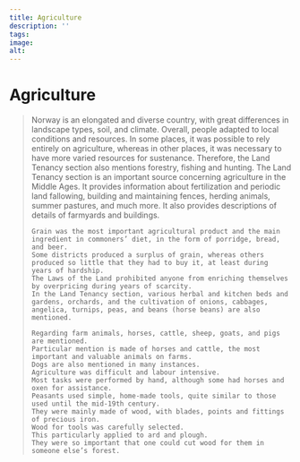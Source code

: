 ```yaml
---
title: Agriculture
description: ''
tags:
image: 
alt: 
---
```



# Agriculture

<Blockquote
    quote='“Anyone can cut down with impunity for a plough and ard in any person’s forest when they want, even though they do not ask for permission.”'
    footer='Land Tenancy section, chapter 16' />
    
<Spacer height={40}/>
<Container stil="initial side">
    Norway is an elongated and diverse country, with great differences in landscape types, soil, and climate. 
    Overall, people adapted to local conditions and resources. 
    In some places, it was possible to rely entirely on agriculture, whereas in other places, it was necessary to have more varied resources for sustenance. 
    Therefore, the Land Tenancy section also mentions forestry, fishing and hunting. 
    The Land Tenancy section is an important source concerning agriculture in the Middle Ages. 
    It provides information about fertilization and periodic land fallowing, building and maintaining fences, herding animals, summer pastures, and much more. 
    It also provides descriptions of details of farmyards and buildings. 

    Grain was the most important agricultural product and the main ingredient in commoners’ diet, in the form of porridge, bread, and beer. 
    Some districts produced a surplus of grain, whereas others produced so little that they had to buy it, at least during years of hardship. 
    The Laws of the Land prohibited anyone from enriching themselves by overpricing during years of scarcity. 
    In the Land Tenancy section, various herbal and kitchen beds and gardens, orchards, and the cultivation of onions, cabbages, angelica, turnips, peas, and beans (horse beans) are also mentioned. 

    Regarding farm animals, horses, cattle, sheep, goats, and pigs are mentioned. 
    Particular mention is made of horses and cattle, the most important and valuable animals on farms. 
    Dogs are also mentioned in many instances. 
    Agriculture was difficult and labour intensive. 
    Most tasks were performed by hand, although some had horses and oxen for assistance. 
    Peasants used simple, home-made tools, quite similar to those used until the mid-19th century. 
    They were mainly made of wood, with blades, points and fittings of precious iron. 
    Wood for tools was carefully selected. 
    This particularly applied to ard and plough. 
    They were so important that one could cut wood for them in someone else’s forest.
</Container>
